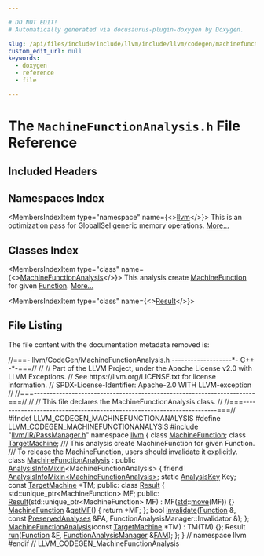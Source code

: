 ```yaml
---

# DO NOT EDIT!
# Automatically generated via docusaurus-plugin-doxygen by Doxygen.

slug: /api/files/include/include/llvm/include/llvm/codegen/machinefunctionanalysis-h
custom_edit_url: null
keywords:
  - doxygen
  - reference
  - file

---
```





# The `MachineFunctionAnalysis.h` File Reference

<DoxygenPage pluginConfig={pluginConfig}>



## Included Headers

<IncludesList>
<IncludesListItem
  filePath="llvm/IR/PassManager.h"
  permalink="/docs/api/files/include/include/llvm/include/llvm/ir/passmanager-h"
  isLocal="true" />
</IncludesList>

## Namespaces Index

<MembersIndex>

<MembersIndexItem
  type="namespace"
  name={<><a href="/docs/api/namespaces/llvm">llvm</a></>}>
This is an optimization pass for GlobalISel generic memory operations. <a href="/docs/api/namespaces/llvm/#details">More...</a>
</MembersIndexItem>

</MembersIndex>

## Classes Index

<MembersIndex>

<MembersIndexItem
  type="class"
  name={<><a href="/docs/api/classes/llvm/machinefunctionanalysis">MachineFunctionAnalysis</a></>}>
This analysis create <a href="/docs/api/classes/llvm/machinefunction">MachineFunction</a> for given <a href="/docs/api/classes/llvm/function">Function</a>. <a href="/docs/api/classes/llvm/machinefunctionanalysis/#details">More...</a>
</MembersIndexItem>

<MembersIndexItem
  type="class"
  name={<><a href="/docs/api/classes/llvm/machinefunctionanalysis/result">Result</a></>}>
</MembersIndexItem>

</MembersIndex>


## File Listing

The file content with the documentation metadata removed is:

<ProgramListing>

<Link id="l00001" /><CodeLine lineNumber="1"><Highlight kind="comment">//===- llvm/CodeGen/MachineFunctionAnalysis.h -------------------&#42;- C++ -&#42;-===//</Highlight><Highlight kind="normal"></Highlight></CodeLine>
<Link id="l00002" /><CodeLine lineNumber="2"><Highlight kind="normal"></Highlight><Highlight kind="comment">//</Highlight><Highlight kind="normal"></Highlight></CodeLine>
<Link id="l00003" /><CodeLine lineNumber="3"><Highlight kind="normal"></Highlight><Highlight kind="comment">// Part of the LLVM Project, under the Apache License v2.0 with LLVM Exceptions.</Highlight><Highlight kind="normal"></Highlight></CodeLine>
<Link id="l00004" /><CodeLine lineNumber="4"><Highlight kind="normal"></Highlight><Highlight kind="comment">// See https://llvm.org/LICENSE.txt for license information.</Highlight><Highlight kind="normal"></Highlight></CodeLine>
<Link id="l00005" /><CodeLine lineNumber="5"><Highlight kind="normal"></Highlight><Highlight kind="comment">// SPDX-License-Identifier: Apache-2.0 WITH LLVM-exception</Highlight><Highlight kind="normal"></Highlight></CodeLine>
<Link id="l00006" /><CodeLine lineNumber="6"><Highlight kind="normal"></Highlight><Highlight kind="comment">//</Highlight><Highlight kind="normal"></Highlight></CodeLine>
<Link id="l00007" /><CodeLine lineNumber="7"><Highlight kind="normal"></Highlight><Highlight kind="comment">//===----------------------------------------------------------------------===//</Highlight><Highlight kind="normal"></Highlight></CodeLine>
<Link id="l00008" /><CodeLine lineNumber="8"><Highlight kind="normal"></Highlight><Highlight kind="comment">//</Highlight><Highlight kind="normal"></Highlight></CodeLine>
<Link id="l00009" /><CodeLine lineNumber="9"><Highlight kind="normal"></Highlight><Highlight kind="comment">// This file declares the MachineFunctionAnalysis class.</Highlight><Highlight kind="normal"></Highlight></CodeLine>
<Link id="l00010" /><CodeLine lineNumber="10"><Highlight kind="normal"></Highlight><Highlight kind="comment">//</Highlight><Highlight kind="normal"></Highlight></CodeLine>
<Link id="l00011" /><CodeLine lineNumber="11"><Highlight kind="normal"></Highlight><Highlight kind="comment">//===----------------------------------------------------------------------===//</Highlight><Highlight kind="normal"></Highlight></CodeLine>
<Link id="l00012" /><CodeLine lineNumber="12"><Highlight kind="normal"></Highlight></CodeLine>
<Link id="l00013" /><CodeLine lineNumber="13"><Highlight kind="normal"></Highlight><Highlight kind="preprocessor">#ifndef LLVM&#95;CODEGEN&#95;MACHINEFUNCTIONANALYSIS</Highlight><Highlight kind="normal"></Highlight></CodeLine>
<Link id="l00014" /><CodeLine lineNumber="14"><Highlight kind="normal"></Highlight><Highlight kind="preprocessor">#define LLVM&#95;CODEGEN&#95;MACHINEFUNCTIONANALYSIS</Highlight><Highlight kind="normal"></Highlight></CodeLine>
<Link id="l00015" /><CodeLine lineNumber="15"><Highlight kind="normal"></Highlight></CodeLine>
<Link id="l00016" /><CodeLine lineNumber="16"><Highlight kind="normal"></Highlight><Highlight kind="preprocessor">#include &quot;<a href="/docs/api/files/include/include/llvm/include/llvm/ir/passmanager-h">llvm/IR/PassManager.h</a>&quot;</Highlight><Highlight kind="normal"></Highlight></CodeLine>
<Link id="l00017" /><CodeLine lineNumber="17"><Highlight kind="normal"></Highlight></CodeLine>
<Link id="l00018" /><CodeLine lineNumber="18"><Highlight kind="normal"></Highlight><Highlight kind="keyword">namespace </Highlight><Highlight kind="normal"><a href="/docs/api/namespaces/llvm">llvm</a> &#123;</Highlight></CodeLine>
<Link id="l00019" /><CodeLine lineNumber="19"><Highlight kind="normal"></Highlight></CodeLine>
<Link id="l00020" /><CodeLine lineNumber="20"><Highlight kind="normal"></Highlight><Highlight kind="keyword">class </Highlight><Highlight kind="normal"><a href="/docs/api/classes/llvm/machinefunction">MachineFunction</a>;</Highlight></CodeLine>
<Link id="l00021" /><CodeLine lineNumber="21"><Highlight kind="normal"></Highlight><Highlight kind="keyword">class </Highlight><Highlight kind="normal"><a href="/docs/api/classes/llvm/targetmachine">TargetMachine</a>;</Highlight></CodeLine>
<Link id="l00022" /><CodeLine lineNumber="22"><Highlight kind="normal"></Highlight><Highlight kind="comment"></Highlight></CodeLine>
<Link id="l00023" /><CodeLine lineNumber="23"><Highlight kind="comment">/// This analysis create MachineFunction for given Function.</Highlight></CodeLine>
<Link id="l00024" /><CodeLine lineNumber="24"><Highlight kind="comment">/// To release the MachineFunction, users should invalidate it explicitly.</Highlight><Highlight kind="normal"></Highlight></CodeLine>
<Link id="l00025" /><CodeLine lineNumber="25" lineLink="/docs/api/classes/llvm/machinefunctionanalysis"><Highlight kind="normal"></Highlight><Highlight kind="keyword">class </Highlight><Highlight kind="normal"><a href="/docs/api/classes/llvm/machinefunctionanalysis/#adaf262cb3221d8ff10b69ef41a57fc15">MachineFunctionAnalysis</a></Highlight></CodeLine>
<Link id="l00026" /><CodeLine lineNumber="26"><Highlight kind="normal">    : </Highlight><Highlight kind="keyword">public</Highlight><Highlight kind="normal"> <a href="/docs/api/structs/llvm/analysisinfomixin">AnalysisInfoMixin</a>&lt;MachineFunctionAnalysis&gt; &#123;</Highlight></CodeLine>
<Link id="l00027" /><CodeLine lineNumber="27"><Highlight kind="normal">  </Highlight><Highlight kind="keyword">friend</Highlight><Highlight kind="normal"> <a href="/docs/api/structs/llvm/analysisinfomixin">AnalysisInfoMixin&lt;MachineFunctionAnalysis&gt;</a>;</Highlight></CodeLine>
<Link id="l00028" /><CodeLine lineNumber="28"><Highlight kind="normal"></Highlight></CodeLine>
<Link id="l00029" /><CodeLine lineNumber="29"><Highlight kind="normal">  </Highlight><Highlight kind="keyword">static</Highlight><Highlight kind="normal"> <a href="/docs/api/structs/llvm/analysiskey">AnalysisKey</a> Key;</Highlight></CodeLine>
<Link id="l00030" /><CodeLine lineNumber="30"><Highlight kind="normal"></Highlight></CodeLine>
<Link id="l00031" /><CodeLine lineNumber="31"><Highlight kind="normal">  </Highlight><Highlight kind="keyword">const</Highlight><Highlight kind="normal"> <a href="/docs/api/classes/llvm/targetmachine">TargetMachine</a> &#42;TM;</Highlight></CodeLine>
<Link id="l00032" /><CodeLine lineNumber="32"><Highlight kind="normal"></Highlight></CodeLine>
<Link id="l00033" /><CodeLine lineNumber="33"><Highlight kind="normal"></Highlight><Highlight kind="keyword">public</Highlight><Highlight kind="normal">:</Highlight></CodeLine>
<Link id="l00034" /><CodeLine lineNumber="34" lineLink="/docs/api/classes/llvm/machinefunctionanalysis/result"><Highlight kind="normal">  </Highlight><Highlight kind="keyword">class </Highlight><Highlight kind="normal"><a href="/docs/api/classes/llvm/machinefunctionanalysis/result/#a75d96cefeeb551c93392bf51bfa4d31e">Result</a> &#123;</Highlight></CodeLine>
<Link id="l00035" /><CodeLine lineNumber="35"><Highlight kind="normal">    std::unique&#95;ptr&lt;MachineFunction&gt; MF;</Highlight></CodeLine>
<Link id="l00036" /><CodeLine lineNumber="36"><Highlight kind="normal"></Highlight></CodeLine>
<Link id="l00037" /><CodeLine lineNumber="37"><Highlight kind="normal">  </Highlight><Highlight kind="keyword">public</Highlight><Highlight kind="normal">:</Highlight></CodeLine>
<Link id="l00038" /><CodeLine lineNumber="38" lineLink="/docs/api/classes/llvm/machinefunctionanalysis/result/#a75d96cefeeb551c93392bf51bfa4d31e"><Highlight kind="normal">    <a href="/docs/api/classes/llvm/machinefunctionanalysis/result/#a75d96cefeeb551c93392bf51bfa4d31e">Result</a>(std::unique&#95;ptr&lt;MachineFunction&gt; MF) : MF(<a href="/docs/api/namespaces/std">std</a>::<a href="/docs/api/namespaces/llvm/#abfc9c7ecf70f66901e439f7c04ef3dbb">move</a>(MF)) &#123;&#125;</Highlight></CodeLine>
<Link id="l00039" /><CodeLine lineNumber="39" lineLink="/docs/api/classes/llvm/machinefunctionanalysis/result/#a9da34f1d08d84e85cf954e3b84a94ce5"><Highlight kind="normal">    <a href="/docs/api/classes/llvm/machinefunction">MachineFunction</a> &amp;<a href="/docs/api/classes/llvm/machinefunctionanalysis/result/#a9da34f1d08d84e85cf954e3b84a94ce5">getMF</a>() &#123; </Highlight><Highlight kind="keywordflow">return</Highlight><Highlight kind="normal"> &#42;MF; &#125;;</Highlight></CodeLine>
<Link id="l00040" /><CodeLine lineNumber="40"><Highlight kind="normal">    </Highlight><Highlight kind="keywordtype">bool</Highlight><Highlight kind="normal"> <a href="/docs/api/classes/llvm/machinefunctionanalysis/result/#ab14fa1d2a1e2ef1dfad5ae9ef3337cd6">invalidate</a>(<a href="/docs/api/classes/llvm/function">Function</a> &amp;, </Highlight><Highlight kind="keyword">const</Highlight><Highlight kind="normal"> <a href="/docs/api/classes/llvm/preservedanalyses">PreservedAnalyses</a> &amp;PA,</Highlight></CodeLine>
<Link id="l00041" /><CodeLine lineNumber="41"><Highlight kind="normal">                    FunctionAnalysisManager::Invalidator &amp;);</Highlight></CodeLine>
<Link id="l00042" /><CodeLine lineNumber="42"><Highlight kind="normal">  &#125;;</Highlight></CodeLine>
<Link id="l00043" /><CodeLine lineNumber="43"><Highlight kind="normal"></Highlight></CodeLine>
<Link id="l00044" /><CodeLine lineNumber="44" lineLink="/docs/api/classes/llvm/machinefunctionanalysis/#adaf262cb3221d8ff10b69ef41a57fc15"><Highlight kind="normal">  <a href="/docs/api/classes/llvm/machinefunctionanalysis/#adaf262cb3221d8ff10b69ef41a57fc15">MachineFunctionAnalysis</a>(</Highlight><Highlight kind="keyword">const</Highlight><Highlight kind="normal"> <a href="/docs/api/classes/llvm/targetmachine">TargetMachine</a> &#42;TM) : TM(TM) &#123;&#125;;</Highlight></CodeLine>
<Link id="l00045" /><CodeLine lineNumber="45"><Highlight kind="normal">  Result <a href="/docs/api/classes/llvm/machinefunctionanalysis/#ad42039ed34bfec0a741fa6986ecc8bea">run</a>(<a href="/docs/api/classes/llvm/function">Function</a> &amp;<a href="/docs/api/files/lib/lib/support/md5-cpp/#a96d73bbd7af15cb1fc38c3f4a3bd82e9">F</a>, <a href="/docs/api/namespaces/llvm/#adce09a5a0de0e3177eb00e932734af2f">FunctionAnalysisManager</a> &amp;<a href="/docs/api/files/lib/lib/passes/passbuilderbindings-cpp/#a83c7e5ca51099e4efa895791a02fb0ed">FAM</a>);</Highlight></CodeLine>
<Link id="l00046" /><CodeLine lineNumber="46"><Highlight kind="normal">&#125;;</Highlight></CodeLine>
<Link id="l00047" /><CodeLine lineNumber="47"><Highlight kind="normal"></Highlight></CodeLine>
<Link id="l00048" /><CodeLine lineNumber="48"><Highlight kind="normal">&#125; </Highlight><Highlight kind="comment">// namespace llvm</Highlight><Highlight kind="normal"></Highlight></CodeLine>
<Link id="l00049" /><CodeLine lineNumber="49"><Highlight kind="normal"></Highlight></CodeLine>
<Link id="l00050" /><CodeLine lineNumber="50"><Highlight kind="normal"></Highlight><Highlight kind="preprocessor">#endif </Highlight><Highlight kind="comment">// LLVM&#95;CODEGEN&#95;MachineFunctionAnalysis</Highlight><Highlight kind="normal"></Highlight></CodeLine>

</ProgramListing>

</DoxygenPage>
